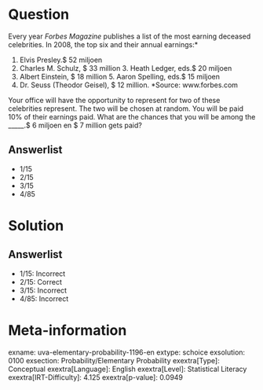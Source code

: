 Question
========

Every year *Forbes Magazine* publishes a list of the most earning deceased celebrities. In 2008, the top six and their annual earnings:*

1.  Elvis Presley.$ 52 miljoen
2.  Charles M. Schulz, \$ 33 million 3.  Heath Ledger, eds.$ 20 miljoen
4.  Albert Einstein, \$ 18 million 5.  Aaron Spelling, eds.$ 15 miljoen
6.  Dr. Seuss (Theodor Geisel), \$ 12 million. *Source: www.forbes.com

Your office will have the opportunity to represent for two of these celebrities represent. The two will be chosen at random. You will be paid 10% of their earnings paid. What are the chances that you will be among the _____.$ 6
miljoen en \$ 7 million gets paid?

Answerlist
----------

* 1/15
* 2/15
* 3/15
* 4/85

Solution
========

Answerlist
----------

* 1/15: Incorrect
* 2/15: Correct
* 3/15: Incorrect
* 4/85: Incorrect

Meta-information
================
exname: uva-elementary-probability-1196-en
extype: schoice
exsolution: 0100
exsection: Probability/Elementary Probability
exextra[Type]: Conceptual
exextra[Language]: English
exextra[Level]: Statistical Literacy
exextra[IRT-Difficulty]: 4.125
exextra[p-value]: 0.0949
